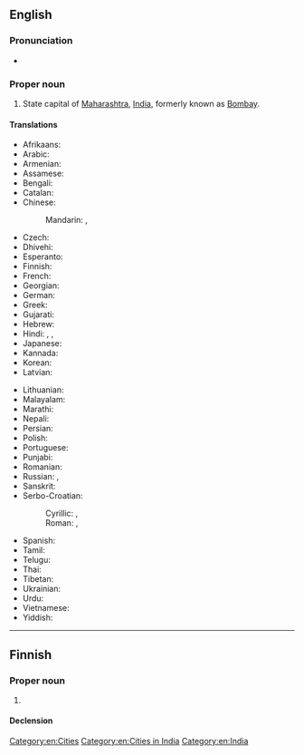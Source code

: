 ==English==
{{wikipedia}}

===Pronunciation===
* {{IPA|/mʊm.ˈbaɪ/|lang=en}}

===Proper noun===
{{en-proper noun}}

# State capital of [[Maharashtra]], [[India]], formerly known as [[Bombay]].

====Translations====
{{trans-top-also|state capital of Maharashtra|Bombay}}
* Afrikaans: {{t|af|Moembaai}}
* Arabic: {{t|ar|مُومْبَاي|f}}
* Armenian: {{t|hy|Մումբայ}}
* Assamese: {{t|as|মুম্বাই|sc=Beng|tr=mumbā'i}}
* Bengali: {{t|bn|মুম্বাই|sc=Beng|tr=mumbā'i}}
* Catalan: {{t|ca|Bombai}}
* Chinese:
*: Mandarin: {{t+|cmn|孟買|sc=Hani}}, {{t+|cmn|孟买|tr=Mèngmǎi|sc=Hani}}
* Czech: {{t+|cs|Bombaj|f}}
* Dhivehi: {{t|dv|މުންބާ}}
* Esperanto: {{t|eo|Mumbajo}}
* Finnish: {{t|fi|Mumbai}}
* French: {{t+|fr|Bombay|f}}
* Georgian: {{t|ka|მუმბაი}}
* German: {{t+|de|Mumbai|n}}
* Greek: {{t|el|Βομβάη}}
* Gujarati: {{t+|gu|મુંબઈ|sc=Gujr|tr=Mumba'ī}}
* Hebrew: {{t|he|מומבאי|tr=mumbai|sc=Hebr}}
* Hindi: {{t|hi|मुंबई|tr=mumba'ī}}, {{t+|hi|मुम्बई|tr=mumba'ī}}, {{t|hi|बॉम्बे|tr=bŏmbē}}
* Japanese: {{t|ja|ムンバイ|tr=Munbai|sc=Jpan}}
* Kannada: {{t+|kn|ಮುಂಬೈ|sc=Knda}}
* Korean: {{t|ko|뭄바이|tr=Mumbai}}
* Latvian: {{t|lv|Mumbaja}}
{{trans-mid}}
* Lithuanian: {{t|lt|Mumbajus}}
* Malayalam: {{t|ml|മുംബൈ|sc=Mlym}}
* Marathi: {{t|mr|मुंबई|tr=mumba'ī|sc=Deva}}
* Nepali: {{t|ne|मुम्बई|sc=Deva|tr=mumba'ī}}
* Persian: {{t+|fa|بمبئی|tr=bomba’i|sc=fa-Arab}}
* Polish: {{t+|pl|Bombaj|m}}
* Portuguese: {{t|pt|Bombaim}}
* Punjabi: {{t+|pa|ਮੁੰਬਈ|tr=muba'ī}}
* Romanian: {{t|ro|Mumbay}}
* Russian: {{t+|ru|Мумба́и|m}}, {{t+|ru|Бомбе́й|m}}
* Sanskrit: {{t|sa|बम्बई|tr=bamba'ī}}
* Serbo-Croatian:
*: Cyrillic: {{t|sh|Мумбај|m|sc=Cyrl}}, {{t|sh|Бомбај|m|sc=Cyrl}}
*: Roman: {{t|sh|Mumbaj|m}}, {{t|sh|Bombaj|m}}
* Spanish: {{t+|es|Bombay|m}}
* Tamil: {{t|ta|மும்பை|sc=Taml}}
* Telugu: {{t|te|ముంబై|sc=Telu}}
* Thai: {{t|th|มุมไบ}}
* Tibetan: {{t|bo|འབོམ་སྦེ|sc=Tibt}}
* Ukrainian: {{t|uk|Мумбаї|sc=Cyrl}}
* Urdu: {{t|ur|ممبئی}}
* Vietnamese: {{t|vi|Mumbai}}
* Yiddish: {{t|yi|מומביי|tr=mumbai|sc=Hebr}}
{{trans-bottom}}

[[Category:en:Cities]]
[[Category:en:Cities in India]]
[[Category:en:India]]

----

==Finnish==

===Proper noun===
{{fi-proper noun}}

# {{l|en|Mumbai}}

====Declension====
{{fi-decl-maa|n=sg|Mumbai|a}}